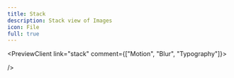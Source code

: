 ```yaml
---
title: Stack
description: Stack view of Images
icon: File
full: true
---
```




<PreviewClient link="stack" comment={["Motion", "Blur", "Typography"]}>
<div className=''>
<Stack
  randomRotation={true}
  sensitivity={180}
  sendToBackOnClick={false}
  cardDimensions={{ width: 200, height: 200 }}
  
/>

</div>
</PreviewClient>
